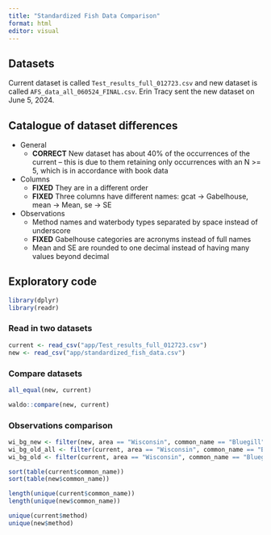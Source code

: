```yaml
---
title: "Standardized Fish Data Comparison"
format: html
editor: visual
---
```


## Datasets

Current dataset is called `Test_results_full_012723.csv` and new dataset is called `AFS_data_all_060524_FINAL.csv`. Erin Tracy sent the new dataset on June 5, 2024. 

## Catalogue of dataset differences

- General
    - **CORRECT** New dataset has about 40% of the occurrences of the current -- this is due to them retaining only occurrences with an N >= 5, which is in accordance with book data
- Columns
    - **FIXED** They are in a different order
    - **FIXED** Three columns have different names: gcat -> Gabelhouse, mean -> Mean, se -> SE
- Observations
    - Method names and waterbody types separated by space instead of underscore
    - **FIXED** Gabelhouse categories are acronyms instead of full names
    - Mean and SE are rounded to one decimal instead of having many values beyond decimal

## Exploratory code

```r
library(dplyr)
library(readr)
```

### Read in two datasets

```r
current <- read_csv("app/Test_results_full_012723.csv")
new <- read_csv("app/standardized_fish_data.csv")
```

### Compare datasets

```r
all_equal(new, current)
```

```r
waldo::compare(new, current)
```

### Observations comparison

```r
wi_bg_new <- filter(new, area == "Wisconsin", common_name == "Bluegill")
wi_bg_old_all <- filter(current, area == "Wisconsin", common_name == "Bluegill")
wi_bg_old <- filter(current, area == "Wisconsin", common_name == "Bluegill", waterbody_type == "wadeable_streams", metric == "Length Frequency")

sort(table(current$common_name))
sort(table(new$common_name))

length(unique(current$common_name))
length(unique(new$common_name))

unique(current$method)
unique(new$method)
```
